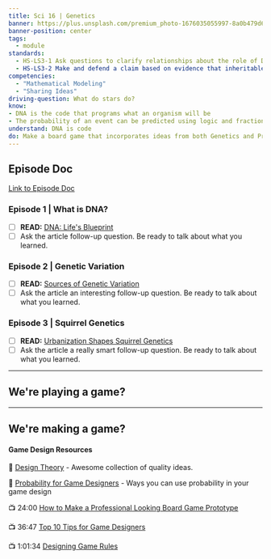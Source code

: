 ```yaml
---
title: Sci 16 | Genetics
banner: https://plus.unsplash.com/premium_photo-1676035055997-8a0b479d6e7e
banner-position: center
tags:
  - module
standards:
  - HS-LS3-1 Ask questions to clarify relationships about the role of DNA and chromosomes in coding the instructions for characteristic traits passed from parents to offspring.
  - HS-LS3-2 Make and defend a claim based on evidence that inheritable genetic variations may result from: (1) new genetic combinations through meiosis, (2) viable errors occurring during replication, and/or (3) mutations caused by environmental factors.
competencies:
  - "Mathematical Modeling"
  - "Sharing Ideas"
driving-question: What do stars do?
know:
- DNA is the code that programs what an organism will be
- The probability of an event can be predicted using logic and fractions
understand: DNA is code
do: Make a board game that incorporates ideas from both Genetics and Probability
---
```


## Episode Doc
[Link to Episode Doc](https://docs.google.com/document/d/1rFrAR52rpRNDBNV-teNy8VvEBQ833-UhtTy5bdewj5g/edit)

### Episode 1 | What is DNA?
- [ ] **READ:** [DNA: Life's Blueprint](https://www.perplexity.ai/page/dna-life-s-blueprint-s2x8IlogSly0bdALJLCdHA)
- [ ] Ask the article follow-up question. Be ready to talk about what you learned.

### Episode 2 | Genetic Variation
- [ ] **READ:** [Sources of Genetic Variation](https://www.perplexity.ai/page/sources-of-genetic-variation-qEywODvZSR.DOdM.gnxgEA)
- [ ] Ask the article an interesting follow-up question. Be ready to talk about what you learned.

### Episode 3 | Squirrel Genetics
- [ ] **READ:** [Urbanization Shapes Squirrel Genetics](https://www.perplexity.ai/page/urbanization-shapes-squirrel-g-Hhw0H7gzT7.FRlQecItH1w)
- [ ] Ask the article a really smart follow-up question. Be ready to talk about what you learned.

---

## We're playing a game?


---

## We're making a game?


#### Game Design Resources
📑 [Design Theory](https://boardgamedesignlab.com/design-theory/) - Awesome collection of quality ideas.

📑 [Probability for Game Designers](https://www.leagueofgamemakers.com/probability-for-game-designers/) - Ways you can use probability in your game design

📺 24:00 [How to Make a Professional Looking Board Game Prototype](https://www.youtube.com/watch?v=f-VZCniz7Mw)

📺 36:47 [Top 10 Tips for Game Designers](https://www.youtube.com/watch?v=gqqYxa3vTnU)

📺 1:01:34 [Designing Game Rules](https://www.youtube.com/watch?v=vuThpe-Rgxs)

